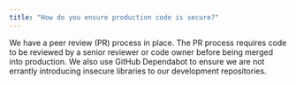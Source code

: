 ```yaml
---
title: "How do you ensure production code is secure?"
---
```


We have a peer review (PR) process in place. The PR process requires code to be reviewed by a senior reviewer or code owner before being merged into production. We also use GitHub Dependabot to ensure we are not errantly introducing insecure libraries to our development repositories.
